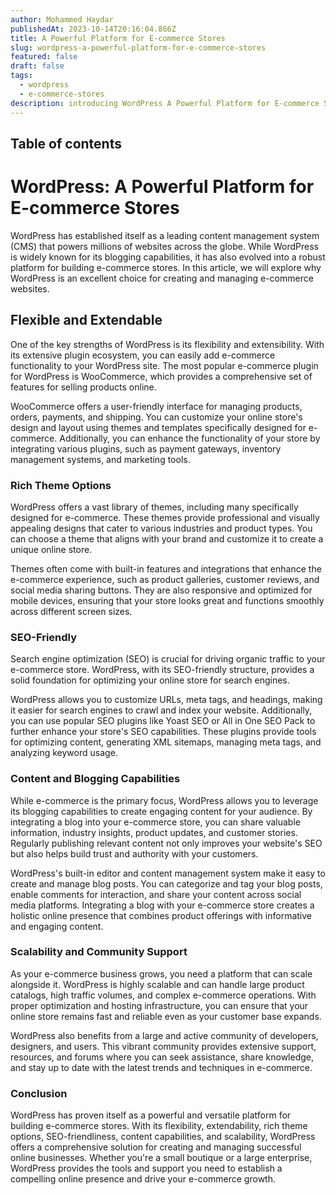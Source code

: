 ```yaml
---
author: Mohammed Haydar
publishedAt: 2023-10-14T20:16:04.866Z
title: A Powerful Platform for E-commerce Stores
slug: wordpress-a-powerful-platform-for-e-commerce-stores
featured: false
draft: false
tags:
  - wordpress
  - e-commerce-stores
description: introducing WordPress A Powerful Platform for E-commerce Stores for blog posts.
---
```


## Table of contents

# WordPress: A Powerful Platform for E-commerce Stores

WordPress has established itself as a leading content management system (CMS) that powers millions of websites across the globe. While WordPress is widely known for its blogging capabilities, it has also evolved into a robust platform for building e-commerce stores. In this article, we will explore why WordPress is an excellent choice for creating and managing e-commerce websites.

## Flexible and Extendable

One of the key strengths of WordPress is its flexibility and extensibility. With its extensive plugin ecosystem, you can easily add e-commerce functionality to your WordPress site. The most popular e-commerce plugin for WordPress is WooCommerce, which provides a comprehensive set of features for selling products online.

WooCommerce offers a user-friendly interface for managing products, orders, payments, and shipping. You can customize your online store's design and layout using themes and templates specifically designed for e-commerce. Additionally, you can enhance the functionality of your store by integrating various plugins, such as payment gateways, inventory management systems, and marketing tools.

### Rich Theme Options

WordPress offers a vast library of themes, including many specifically designed for e-commerce. These themes provide professional and visually appealing designs that cater to various industries and product types. You can choose a theme that aligns with your brand and customize it to create a unique online store.

Themes often come with built-in features and integrations that enhance the e-commerce experience, such as product galleries, customer reviews, and social media sharing buttons. They are also responsive and optimized for mobile devices, ensuring that your store looks great and functions smoothly across different screen sizes.

### SEO-Friendly

Search engine optimization (SEO) is crucial for driving organic traffic to your e-commerce store. WordPress, with its SEO-friendly structure, provides a solid foundation for optimizing your online store for search engines.

WordPress allows you to customize URLs, meta tags, and headings, making it easier for search engines to crawl and index your website. Additionally, you can use popular SEO plugins like Yoast SEO or All in One SEO Pack to further enhance your store's SEO capabilities. These plugins provide tools for optimizing content, generating XML sitemaps, managing meta tags, and analyzing keyword usage.

### Content and Blogging Capabilities

While e-commerce is the primary focus, WordPress allows you to leverage its blogging capabilities to create engaging content for your audience. By integrating a blog into your e-commerce store, you can share valuable information, industry insights, product updates, and customer stories. Regularly publishing relevant content not only improves your website's SEO but also helps build trust and authority with your customers.

WordPress's built-in editor and content management system make it easy to create and manage blog posts. You can categorize and tag your blog posts, enable comments for interaction, and share your content across social media platforms. Integrating a blog with your e-commerce store creates a holistic online presence that combines product offerings with informative and engaging content.

### Scalability and Community Support

As your e-commerce business grows, you need a platform that can scale alongside it. WordPress is highly scalable and can handle large product catalogs, high traffic volumes, and complex e-commerce operations. With proper optimization and hosting infrastructure, you can ensure that your online store remains fast and reliable even as your customer base expands.

WordPress also benefits from a large and active community of developers, designers, and users. This vibrant community provides extensive support, resources, and forums where you can seek assistance, share knowledge, and stay up to date with the latest trends and techniques in e-commerce.

### Conclusion

WordPress has proven itself as a powerful and versatile platform for building e-commerce stores. With its flexibility, extendability, rich theme options, SEO-friendliness, content capabilities, and scalability, WordPress offers a comprehensive solution for creating and managing successful online businesses. Whether you're a small boutique or a large enterprise, WordPress provides the tools and support you need to establish a compelling online presence and drive your e-commerce growth.
